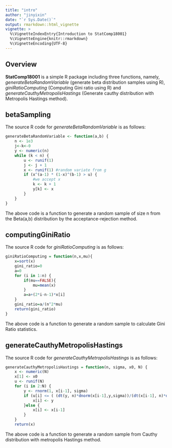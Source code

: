 ```yaml
---
title: "intro"
author: "jinyixin"
date: "`r Sys.Date()`"
output: rmarkdown::html_vignette
vignette: >
  %\VignetteIndexEntry{Introduction to StatComp18001}
  %\VignetteEngine{knitr::rmarkdown}
  %\VignetteEncoding{UTF-8}
---
```


## Overview

__StatComp18001__ is a simple R package including three functions, namely, _generateBetaRandomVariable_ (generate beta distribution samples using R), _giniRatioComputing_ (Computing Gini ratio using R) and _generateCauthyMetropolisHastings_ (Generate cauthy distribution with Metropolis Hastings method). 


## betaSampling

The source R code for _generateBetaRandomVariable_ is as follows:

```r
generateBetaRandomVariable <- function(a,b) {
    n <- 1e3
    j<-k<-0
    y <- numeric(n)
    while (k < n) {
        u <- runif(1)
        j <- j + 1
        x <- runif(1) #random variate from g
        if (x^(a-1) * (1-x)^(b-1) > u) {
            #we accept x
            k <- k + 1
            y[k] <- x
        }
    }
}
```

The above code is a function to generate a random sample of size n from the Beta(a,b) distribution by the acceptance-rejection method.

## computingGiniRatio

The source R code for _giniRatioComputing_ is as follows:

```r
giniRatioComputing = function(n,x,mu){
    x=sort(x)
    gini_ratio=0
    a=0
    for (i in 1:n) {
        if(mu==FALSE){
            mu=mean(x)
        }
        a=a+(2*i-n-1)*x[i]
    }
    gini_ratio=a/(n^2*mu)
    return(gini_ratio)
}

```

The above code is a function to generate a random sample to calculate Gini Ratio statistics.


## generateCauthyMetropolisHastings

The source R code for _generateCauthyMetropolisHastings_ is as follows:

```r
generateCauthyMetropolisHastings = function(n, sigma, x0, N) {
    x <- numeric(N)
    x[1] <- x0
    u <- runif(N)
    for (i in 2:N) {
        y <- rnorm(1, x[i-1], sigma)
        if (u[i] <= ( (dt(y, n)*dnorm(x[i-1],y,sigma))/(dt(x[i-1], n)*dnorm(y,x[i-1],n)))){
            x[i] <- y
        }else {
            x[i] <- x[i-1]
        }
    }
    return(x)
```

The above code is a function to generate a random sample from Cauthy distribution with metropolis Hastings method.
